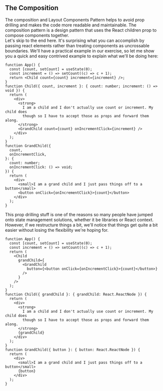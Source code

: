 
<Section>
<Section.Back />

## The Composition

The composition and Layout Components Pattern helps to avoid prop drilling and makes the code more readable and maintainable. The composition pattern is a design pattern that uses the React children prop to compose components together.\
Let's skip to the end here. It's surprising what you can accomplish by passing react elements rather than treating components as uncrossable boundaries. We'll have a practical example in our exercise, so let me show you a quick and easy contrived example to explain what we'll be doing here:

```tsx
function App() {
  const [count, setCount] = useState(0);
  const increment = () => setCount((c) => c + 1);
  return <Child count={count} increment={increment} />;
}
function Child({ count, increment }: { count: number; increment: () => void }) {
  return (
    <div>
      <strong>
        I am a child and I don't actually use count or increment. My child does
        though so I have to accept those as props and forward them along.
      </strong>
      <GrandChild count={count} onIncrementClick={increment} />
    </div>
  );
}
function GrandChild({
  count,
  onIncrementClick,
}: {
  count: number;
  onIncrementClick: () => void;
}) {
  return (
    <div>
      <small>I am a grand child and I just pass things off to a button</small>
      <button onClick={onIncrementClick}>{count}</button>
    </div>
  );
}
```

This prop drilling stuff is one of the reasons so many people have jumped onto
state management solutions, whether it be libraries or React context. However,
if we restructure things a bit, we'll notice that things get quite a bit easier
without losing the flexibility we're hoping for.

```tsx
function App() {
  const [count, setCount] = useState(0);
  const increment = () => setCount((c) => c + 1);
  return (
    <Child
      grandChild={
        <GrandChild
          button={<button onClick={onIncrementClick}>{count}</button>}
        />
      }
    />
  );
}
function Child({ grandChild }: { grandChild: React.ReactNode }) {
  return (
    <div>
      <strong>
        I am a child and I don't actually use count or increment. My child does
        though so I have to accept those as props and forward them along.
      </strong>
      {grandChild}
    </div>
  );
}
function GrandChild({ button }: { button: React.ReactNode }) {
  return (
    <div>
      <small>I am a grand child and I just pass things off to a button</small>
      {button}
    </div>
  );
}
```

</Section>
